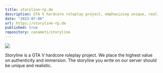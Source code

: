 ```yaml
---
title: storyline-rp.de
description: GTA V hardcore roleplay project, emphasizing unique, realistic storylines for maximum authenticity and immersion.
date: "2023-07-06"
url: https://storyline-rp.de
published: true
repository: canameti/storyline
---
```



[![](https://i.imgur.com/Fn4QPRr.jpeg)](https://storyline-rp.de)

Storyline is a GTA V hardcore roleplay project. We place the highest value on authenticity and immersion. The storyline you write on our server should be unique and realistic.
